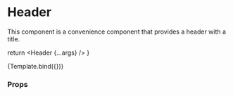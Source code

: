 
<Meta title="Components/Header/Header" component={Header} />

# Header

This component is a convenience component that provides a header with a title.

  return <Header {...args} />
}

<Canvas>
  <Story name="Default" args={{ title: 'Header Title' }}>
    {Template.bind({})}
  </Story>
</Canvas>

### Props

<ArgsTable story="Default" />
